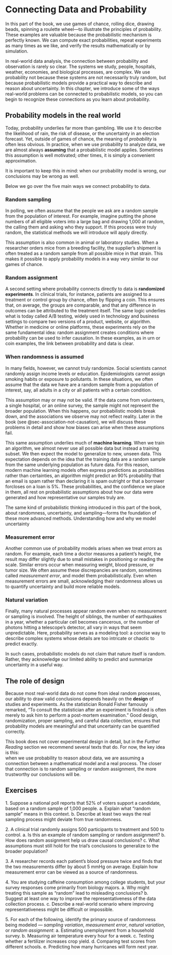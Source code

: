 # Connecting Data and Probability

In this part of the book, we use games of chance, rolling dice, drawing beads, spinning a roulette wheel—to illustrate the principles of probability. These examples are valuable because the probabilistic mechanism is perfectly known. We can compute exact probabilities, repeat experiments as many times as we like, and verify the results mathematically or by simulation.

In real-world data analysis, the connection between probability and observation is rarely so clear. The systems we study, people, hospitals, weather, economies, and biological processes, are complex. We use probability not because these systems are not necessarily truly random, but because probabilistic models provide a practical way to describe and reason about uncertainty. In this chapter, we introduce some of the ways real-world problems can be connected to probabilistic models, so you can begin to recognize these connections as you learn about probability.

## Probability models in the real world

Today, probability underlies far more than gambling. We use it to describe the likelihood of rain, the risk of disease, or the uncertainty in an election forecast. Yet, outside of games of chance, the meaning of *probability* is often less obvious. In practice, when we use probability to analyze data, we are almost always **assuming** that a probabilistic model applies. Sometimes this assumption is well motivated; other times, it is simply a convenient approximation.

It is important to keep this in mind: when our probability model is wrong, our conclusions may be wrong as well.

Below we go over the five main ways we connect probability to data.

### Random sampling

In polling, we often assume that the people we ask are a random sample from the population of interest. For example, imagine putting the phone numbers of all eligible voters into a large bag and drawing 1,000 at random, the calling them and asking who they support. If this process were truly random, the statistical methods we will introduce will apply directly.

This assumption is also common in animal or laboratory studies. When a researcher orders mice from a breeding facility, the supplier's shipment is often treated as a random sample from all possible mice in that strain. This makes it possible to apply probability models in a way very similar to our games of chance.

### Random assignment

A second setting where probability connects directly to data is **randomized experiments**. In clinical trials, for instance, patients are assigned to a treatment or control group by chance, often by flipping a coin. This ensures that, on average, the groups are comparable, and that any difference in outcomes can be attributed to the treatment itself. The same logic underlies what is today called A/B testing, widely used in technology and business settings to compare two versions of a product, website, or algorithm. Whether in medicine or online platforms, these experiments rely on the same fundamental idea: random assignment creates conditions where probability can be used to infer causation. In these examples, as in urn or coin examples, the link between probability and data is clear.

### When randomness is assumed

In many fields, however, we cannot truly randomize. Social scientists cannot randomly assign income levels or education. Epidemiologists cannot assign smoking habits or exposure to pollutants. In these situations, we often assume that the data we have are a random sample from a population of interest, say, all adults in a city or all patients with a certain condition.

This assumption may or may not be valid. If the data come from volunteers, a single hospital, or an online survey, the sample might not represent the broader population. When this happens, our probabilistic models break down, and the associations we observe may not reflect reality. Later in the book (see @sec-association-not-causation), we will discuss these problems in detail and show how biases can arise when these assumptions fail.

This same assumption underlies much of **machine learning**. When we train an algorithm, we almost never use all possible data but instead a training subset. We then expect the model to generalize to new, unseen data. This expectation depends on the idea that the training data are a random sample from the same underlying population as future data. For this reason, modern machine learning models often express predictions as probabilities rather than certainties, an algorithm might predict an 90% probability that an email is spam rather than declaring it is spam outright or that a borrower forcloses on a loan is 5%. These probabilities, and the confidence we place in them, all rest on probabilistic assumptions about how our data were generated and how representative our samples truly are.

The same kind of probabilistic thinking introduced in this part of the book, about randomness, uncertainty, and sampling—forms the foundation of these more advanced methods. Understanding how and why we model uncertainty

### Measurement error

Another common use of probability models arises when we treat *errors* as random. For example, each time a doctor measures a patient's height, the result may differ slightly due to small mistakes in positioning or reading the scale. Similar errors occur when measuring weight, blood pressure, or tumor size. We often assume these discrepancies are random, sometimes called *measurement error*, and model them probabilistically. Even when measurement errors are small, acknowledging their randomness allows us to quantify uncertainty and build more reliable models.

### Natural variation

Finally, many natural processes appear random even when no measurement or sampling is involved. The height of siblings, the number of earthquakes in a year, whether a particular cell becomes cancerous, or the number of photons hitting a telescope's detector, all vary in ways that seem unpredictable. Here, probability serves as a modeling tool: a concise way to describe complex systems whose details are too intricate or chaotic to predict exactly.

In such cases, probabilistic models do not claim that nature itself is random. Rather, they acknowledge our limited ability to predict and summarize uncertainty in a useful way.

## The role of design

Because most real-world data do not come from ideal random processes, our ability to draw valid conclusions depends heavily on the **design** of studies and experiments. As the statistician Ronald Fisher famously remarked, "To consult the statistician after an experiment is finished is often merely to ask him to perform a post-mortem examination." Good design, randomization, proper sampling, and careful data collection, ensures that probability models are meaningful and that uncertainty can be quantified correctly.

This book does not cover experimental design in detail, but in the *Further Reading* section we recommend several texts that do. For now, the key idea is this:  
when we use probability to reason about data, we are assuming a connection between a mathematical model and a real process. The closer that connection is to random sampling or random assignment, the more trustworthy our conclusions will be.


## Exercises

1\. Suppose a national poll reports that 52% of voters support a candidate, based on a random sample of 1,000 people.
   a. Explain what "random sample" means in this context.
   b. Describe at least two ways the real sampling process might deviate from true randomness.
   
2\. A clinical trial randomly assigns 500 participants to treatment and 500 to control.
   a. Is this an example of random sampling or random assignment?
   b. How does random assignment help us draw causal conclusions?
   c. What assumptions must still hold for the trial's conclusions to generalize to the broader population?

3\. A researcher records each patient's blood pressure twice and finds that the two measurements differ by about 5 mmHg on average. Explain how measurement error can be viewed as a source of randomness.

4\. You are studying caffeine consumption among college students, but your survey responses come primarily from biology majors.
   a. Why might treating this sample as "random" lead to misleading conclusions?
   b. Suggest at least one way to improve the representativeness of the data collection process.
   c. Describe a real-world scenario where improving representativeness might be difficult or impossible.

5\. For each of the following, identify the primary source of randomness being modeled — *sampling variation*, *measurement error*, *natural variation*, or *random assignment*:
   a. Estimating unemployment from a household survey.
   b. Measuring air temperature every hour for a week.
   c. Testing whether a fertilizer increases crop yield.
   d. Comparing test scores from different schools.
   e. Predicting how many hurricanes will form next year.

